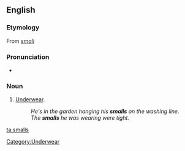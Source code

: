==English==

===Etymology===
From ''[[small]]''

===Pronunciation===
* {{rhymes|ɔːlz}}

===Noun===
{{en-plural noun}}

# {{context|British|Australia|informal}} [[underwear|Underwear]].
#: ''He's in the garden hanging his '''smalls''' on the washing line.''
#: ''The '''smalls''' he was wearing were tight.''

[[Category:Underwear]]

[[ta:smalls]]